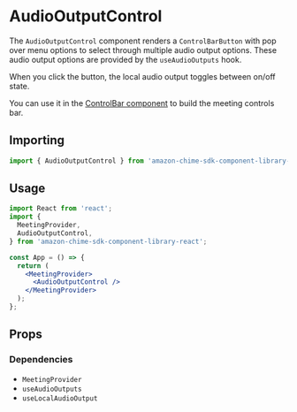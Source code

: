 
<Meta title="SDK Components/MeetingControls/AudioOutputControl" />

# AudioOutputControl

The `AudioOutputControl` component renders a `ControlBarButton` with pop over menu options to select through multiple audio output options.
These audio output options are provided by the `useAudioOutputs` hook.

When you click the button, the local audio output toggles between on/off state.

You can use it in the [ControlBar component](/docs/ui-components-controlbar--page) to build the meeting controls bar.

## Importing

```javascript
import { AudioOutputControl } from 'amazon-chime-sdk-component-library-react';
```

## Usage

```jsx
import React from 'react';
import {
  MeetingProvider,
  AudioOutputControl,
} from 'amazon-chime-sdk-component-library-react';

const App = () => {
  return (
    <MeetingProvider>
      <AudioOutputControl />
    </MeetingProvider>
  );
};
```

## Props

<ArgTypes of={AudioOutputControl} />

### Dependencies

- `MeetingProvider`
- `useAudioOutputs`
- `useLocalAudioOutput`
